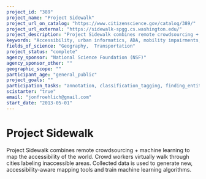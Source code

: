 ```yaml
---
project_id: "389"
project_name: "Project Sidewalk"
project_url_on_catalog: "https://www.citizenscience.gov/catalog/389/"
project_url_external: "https://sidewalk-spgg.cs.washington.edu/"
project_description: "Project Sidewalk combines remote crowdsourcing + machine learning to map the accessibility of the world. Crowd workers virtually walk through cities labeling inaccessible areas. Collected data is used to generate new, accessibility-aware mapping tools and train machine learning algorithms."
keywords: "Accessibility, urban informatics, ADA, mobility impairments, wheelchair access"
fields_of_science: "Geography,  Transportation"
project_status: "complete"
agency_sponsor: "National Science Foundation (NSF)"
agency_sponsor_other: ""
geographic_scope: ""
participant_age: "general_public"
project_goals: ""
participation_tasks: "annotation, classification_tagging, finding_entities, identification"
scistarter: "true"
email: "jonfroehlich@gmail.com"
start_date: "2013-05-01"
---
```


# Project Sidewalk

Project Sidewalk combines remote crowdsourcing + machine learning to map the accessibility of the world. Crowd workers virtually walk through cities labeling inaccessible areas. Collected data is used to generate new, accessibility-aware mapping tools and train machine learning algorithms.
